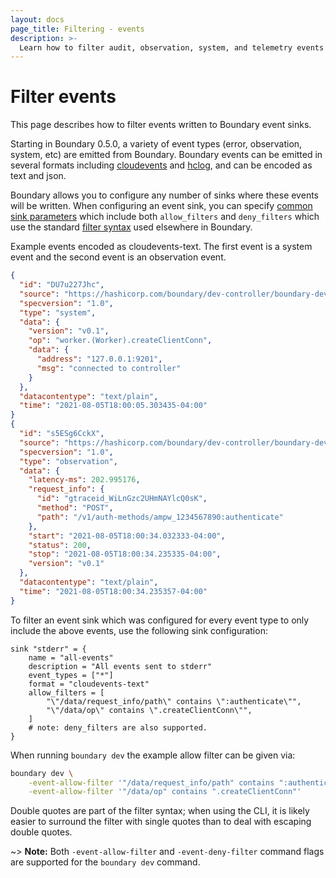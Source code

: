 ```yaml
---
layout: docs
page_title: Filtering - events
description: >-
  Learn how to filter audit, observation, system, and telemetry events to find information written to any event sinks you configured.
---
```


# Filter events

This page describes how to filter events written to Boundary event sinks.

Starting in Boundary 0.5.0, a variety of event types (error, observation,
system, etc) are emitted from Boundary.   Boundary events can be emitted in
several formats including [cloudevents](https://github.com/cloudevents/spec) and
[hclog](https://github.com/hashicorp/go-hclog), and can be encoded as text and
json.

Boundary allows you to configure any number of sinks where these events will be
written. When configuring an event sink, you can specify [common sink
parameters](/boundary/docs/configuration/events/common) which include both
`allow_filters` and `deny_filters` which use the standard [filter
syntax](/boundary/docs/concepts/filtering) used elsewhere in Boundary.

Example events encoded as cloudevents-text.  The first event is a system event
and the second event is an observation event.

```json
{
  "id": "DU7u227Jhc",
  "source": "https://hashicorp.com/boundary/dev-controller/boundary-dev",
  "specversion": "1.0",
  "type": "system",
  "data": {
    "version": "v0.1",
    "op": "worker.(Worker).createClientConn",
    "data": {
      "address": "127.0.0.1:9201",
      "msg": "connected to controller"
    }
  },
  "datacontentype": "text/plain",
  "time": "2021-08-05T18:00:05.303435-04:00"
}
{
  "id": "s5ESg6CckX",
  "source": "https://hashicorp.com/boundary/dev-controller/boundary-dev",
  "specversion": "1.0",
  "type": "observation",
  "data": {
    "latency-ms": 202.995176,
    "request_info": {
      "id": "gtraceid_WiLnGzc2UHmNAYlcQ0sK",
      "method": "POST",
      "path": "/v1/auth-methods/ampw_1234567890:authenticate"
    },
    "start": "2021-08-05T18:00:34.032333-04:00",
    "status": 200,
    "stop": "2021-08-05T18:00:34.235335-04:00",
    "version": "v0.1"
  },
  "datacontentype": "text/plain",
  "time": "2021-08-05T18:00:34.235357-04:00"
}
```

To filter an event sink which was configured for every event type to
only include the above events, use the following sink configuration:

```hcl
sink "stderr" = {
    name = "all-events"
    description = "All events sent to stderr"
    event_types = ["*"]
    format = "cloudevents-text"
    allow_filters = [
        "\"/data/request_info/path\" contains \":authenticate\"",
        "\"/data/op\" contains \".createClientConn\"",
    ]
    # note: deny_filters are also supported.
}
```

When running `boundary dev` the example allow filter can be given via:
```bash
boundary dev \
    -event-allow-filter '"/data/request_info/path" contains ":authenticate"' \
    -event-allow-filter '"/data/op" contains ".createClientConn"'
```
Double quotes are part of the filter syntax; when using the CLI, it is likely
easier to surround the filter with single quotes than to deal with escaping
double quotes.

~> **Note:** Both `-event-allow-filter` and `-event-deny-filter` command flags are
supported for the `boundary dev` command.
